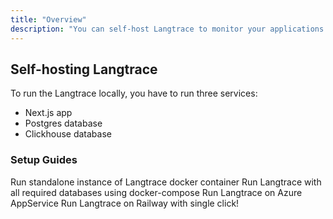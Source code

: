 ```yaml
---
title: "Overview"
description: "You can self-host Langtrace to monitor your applications. This guide will help you set up Langtrace on your own infrastructure."
---
```


## Self-hosting Langtrace

To run the Langtrace locally, you have to run three services:

- Next.js app
- Postgres database
- Clickhouse database

### Setup Guides

<CardGroup cols={3}>
	<Card
		title="Docker"
		icon="docker"
		href="/hosting/hosting_options/docker-standalone"
	>
		Run standalone instance of Langtrace docker container
	</Card>
	<Card
		title="Docker Compose"
		icon="container-storage"
		href="/hosting/hosting_options/docker-compose"
	>
		Run Langtrace with all required databases using docker-compose
	</Card>
	<Card title="Azure" icon="windows" href="/hosting/hosting_options/azure">
		Run Langtrace on Azure AppService
	</Card>
	<Card title="Railway" icon="train" href="/hosting/hosting_options/railway">
		Run Langtrace on Railway with single click!
	</Card>
</CardGroup>
